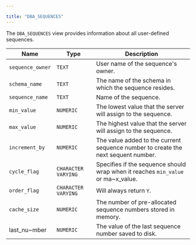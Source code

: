 ---

title: "DBA_SEQUENCES"
---

<div id="dba_sequences" class="registered_link"></div>

The `DBA_SEQUENCES` view provides information about all user-defined sequences.

| Name             | Type                | Description                                                  |
| ---------------- | ------------------- | ------------------------------------------------------------ |
| `sequence_owner` | `TEXT`              | User name of the sequence's owner.                           |
| `schema_name`    | `TEXT`              | The name of the schema in which the sequence resides.        |
| `sequence_name`  | `TEXT`              | Name of the sequence.                                        |
| `min_value`      | `NUMERIC`           | The lowest value that the server will assign to the sequence. |
| `max_value`      | `NUMERIC`           | The highest value that the server will assign to the sequence. |
| `increment_by`   | `NUMERIC`           | The value added to the current sequence number to create the next sequent number. |
| `cycle_flag`     | `CHARACTER VARYING` | Specifies if the sequence should wrap when it reaches `min_value` or ma~x_value. |
| `order_flag`     | `CHARACTER VARYING` | Will always return `Y`.                                      |
| `cache_size`     | `NUMERIC`           | The number of pre-allocated sequence numbers stored in memory. |
| last_nu~mber     | `NUMERIC`           | The value of the last sequence number saved to disk.         |